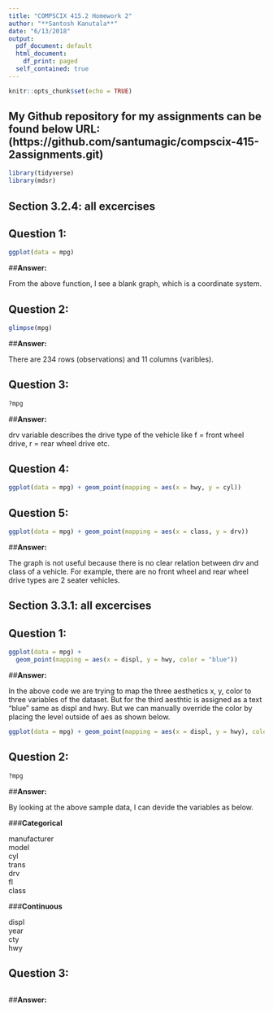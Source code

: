 ```yaml
---
title: "COMPSCIX 415.2 Homework 2"
author: "**Santosh Kanutala**"
date: "6/13/2018"
output:
  pdf_document: default
  html_document: 
    df_print: paged
  self_contained: true
---
```


```r
knitr::opts_chunk$set(echo = TRUE)
```

## **My Github repository for my assignments can be found below URL:                      (https://github.com/santumagic/compscix-415-2assignments.git)**

```r
library(tidyverse)
library(mdsr)
```

## **Section 3.2.4: all excercises**

## **Question 1:**

```r
ggplot(data = mpg)

```

##**Answer:** 

From the above function, I see a blank graph, which is a coordinate system.


## **Question 2:**

```r
glimpse(mpg)

```

##**Answer:**

There are 234 rows (observations) and 11 columns (varibles).


## **Question 3:**

```r
?mpg
```

##**Answer:**

drv variable describes the drive type of the vehicle like f = front wheel drive, r = rear wheel drive etc. 


## **Question 4:**

```r
ggplot(data = mpg) + geom_point(mapping = aes(x = hwy, y = cyl))

```



## **Question 5:**

```r
ggplot(data = mpg) + geom_point(mapping = aes(x = class, y = drv))
```

##**Answer:**

The graph is not useful because there is no clear relation between drv and class of a vehicle. For example, there are no front wheel and rear wheel drive types are 2 seater vehicles.


## **Section 3.3.1: all excercises**

## **Question 1:**

```r
ggplot(data = mpg) +
  geom_point(mapping = aes(x = displ, y = hwy, color = "blue"))

```
##**Answer:**

In the above code we are trying to map the three aesthetics x, y, color to three variables of the dataset. But for the third aesthtic is assigned as a text "blue" same as displ and hwy. But we can manually override the color by placing the level outside of aes as shown below.


```r
ggplot(data = mpg) + geom_point(mapping = aes(x = displ, y = hwy), color = "blue")

```




## **Question 2:**

```r
?mpg
```

##**Answer:**

By looking at the above sample data, I can devide the variables as below.

###**Categorical**

manufacturer  
model  
cyl  
trans  
drv  
fl  
class  

###**Continuous**

displ  
year  
cty  
hwy  


## **Question 3:**

```r


```

##**Answer:**



